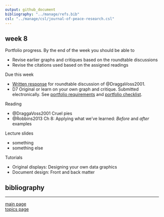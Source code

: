 ```yaml
---
output: github_document
bibliography: "../manage/refs.bib" 
csl: "../manage/csl/journal-of-peace-research.csl"
---
```


## week 8

Portfolio progress. By the end of the week you should be able to

- Revise earlier graphs and critiques based on the roundtable discussions 
- Revise the citations used based on the assigned readings 



Due this week 

- [Written response](read-01_reading-response-form.pdf) for roundtable discussion of @DraggaVoss2001. 
- D7 Original or learn on your own graph and critique. Submitted electronically. See [portfolio requirements](folio-01_portfolio-requirements.md) and [portfolio checklist](folio-02_portfolio-checklist.pdf). 




Reading 

- @DraggaVoss2001 Cruel pies 
- @Robbins2013 Ch 8: Applying what we've learned: *Before* and *after* examples




Lecture slides

- something  
- something else 




Tutorials

- Original displays: Designing your own data graphics 
- Document design: Front and back matter 






## bibliography 

<div id="refs"></div>
  
---

[main page](../README.md)<br>
[topics page](../README-by-topic.md)
